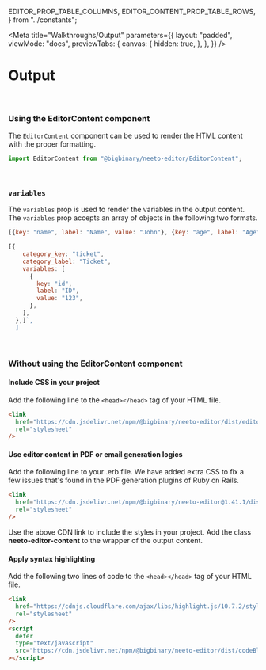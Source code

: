   EDITOR_PROP_TABLE_COLUMNS,
  EDITOR_CONTENT_PROP_TABLE_ROWS,
} from "../constants";

<Meta
  title="Walkthroughs/Output"
  parameters={{
    layout: "padded",
    viewMode: "docs",
    previewTabs: {
      canvas: {
        hidden: true,
      },
    },
  }}
/>

# Output

####

<br />

### **Using the EditorContent component**

The `EditorContent` component can be used to render the HTML content with the
proper formatting.

```js
import EditorContent from "@bigbinary/neeto-editor/EditorContent";
```

<Table
  columns={EDITOR_PROP_TABLE_COLUMNS}
  rows={EDITOR_CONTENT_PROP_TABLE_ROWS}
/>

<br />

### **`variables`**

The `variables` prop is used to render the variables in the output content. The
`variables` prop accepts an array of objects in the following two formats.

```js
[{key: "name", label: "Name", value: "John"}, {key: "age", label: "Age", value: "20"}]
```

```js
[{
    category_key: "ticket",
    category_label: "Ticket",
    variables: [
      {
        key: "id",
        label: "ID",
        value: "123",
      },
    ],
  },]`,
  ]
```



<br />

### **Without using the EditorContent component**

#### **Include CSS in your project**

Add the following line to the `<head></head>` tag of your HTML file.

```html
<link
  href="https://cdn.jsdelivr.net/npm/@bigbinary/neeto-editor/dist/editor-content.min.css"
  rel="stylesheet"
/>
```

#### **Use editor content in PDF or email generation logics**

Add the following line to your .erb file. We have added extra CSS to fix a few issues that's found in the
PDF generation plugins of Ruby on Rails.

```html
<link
  href="https://cdn.jsdelivr.net/npm/@bigbinary/neeto-editor@1.41.1/dist/editor-output-pdf-email.css"
  rel="stylesheet"
/>
```

Use the above CDN link to include the styles in your project. Add the class
**neeto-editor-content** to the wrapper of the output content.

#### **Apply syntax highlighting**

Add the following two lines of code to the `<head></head>` tag of your HTML
file.

```html
<link
  href="https://cdnjs.cloudflare.com/ajax/libs/highlight.js/10.7.2/styles/github.min.css"
  rel="stylesheet"
/>
<script
  defer
  type="text/javascript"
  src="https://cdn.jsdelivr.net/npm/@bigbinary/neeto-editor/dist/codeBlockHighlight.js"
></script>
```

